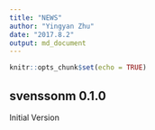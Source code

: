 ```yaml
---
title: "NEWS"
author: "Yingyan Zhu"
date: "2017.8.2"
output: md_document
---
```


```r
knitr::opts_chunk$set(echo = TRUE)
```

## svenssonm 0.1.0
Initial Version

